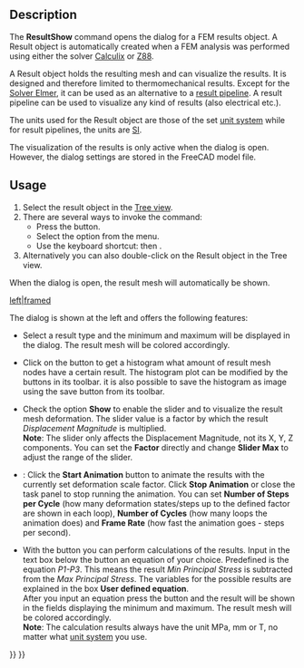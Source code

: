 <languages/>

{{Docnav
|[[FEM_ResultsPurge|Purge results]]
|[[FEM_PostApplyChanges|Apply changes to pipeline]]
|[[FEM_Workbench|FEM]]
|IconL=FEM_ResultsPurge.svg
|IconR=FEM_PostApplyChanges.svg
|IconC=Workbench_FEM.svg
}}

{{GuiCommand
|Name=FEM ResultShow
|MenuLocation=Results → Show result
|Workbenches=[[FEM_Workbench|FEM]]
|Shortcut={{KEY|R}} {{KEY|S}}
|SeeAlso=[[FEM_PostPipelineFromResult|FEM Result pipeline]], [[FEM_tutorial|FEM tutorial]]
}}

==Description==

The '''ResultShow''' command opens the dialog for a FEM results object. A Result object is automatically created when a FEM analysis was performed using either the solver [[FEM_SolverCalculixCxxtools|Calculix]] or [[FEM_SolverZ88|Z88]].

A Result object holds the resulting mesh and can visualize the results. It is designed and therefore limited to thermomechanical results. Except for the [[FEM_SolverElmer|Solver Elmer]], it can be used as an alternative to a [[FEM_PostPipelineFromResult|result pipeline]]. A result pipeline can be used to visualize any kind of results (also electrical etc.).

The units used for the Result object are those of the set [[Preferences_Editor#Units|unit system]] while for result pipelines, the units are [https://en.wikipedia.org/wiki/International_System_of_Units SI].

The visualization of the results is only active when the dialog is open. However, the dialog settings are stored in the FreeCAD model file.

==Usage==

# Select the result object in the [[Tree_view|Tree view]].
# There are several ways to invoke the command:
#* Press the {{Button|[[Image:FEM_ResultShow.svg|16px]] [[FEM_ResultShow|Show result]]}} button.
#* Select the {{MenuCommand|Results → [[Image:FEM_ResultShow.svg|16px]] Show result}} option from the menu.
#* Use the keyboard shortcut: {{KEY|R}} then {{KEY|S}}.
# Alternatively you can also double-click on the Result object in the Tree view.

When the dialog is open, the result mesh will automatically be shown.

[[File:FEM_Result-Object-Dialog.png|left|framed]]

The dialog is shown at the left and offers the following features:

* Select a result type and the minimum and maximum will be displayed in the dialog. The result mesh will be colored accordingly.

* Click on the button {{Button|'''Histogram'''}} to get a histogram what amount of result mesh nodes have a certain result. The histogram plot can be modified by the buttons in its toolbar. it is also possible to save the histogram as image using the save button from its toolbar.

* Check the option '''Show''' to enable the slider and to visualize the result mesh deformation. The slider value is a factor by which the result ''Displacement Magnitude'' is multiplied.</br>'''Note''': The slider only affects the Displacement Magnitude, not its X, Y, Z components. You can set the '''Factor''' directly and change '''Slider Max''' to adjust the range of the slider.

* {{Version|1.1}}: Click the '''Start Animation''' button to animate the results with the currently set deformation scale factor. Click '''Stop Animation''' or close the task panel to stop running the animation. You can set '''Number of Steps per Cycle''' (how many deformation states/steps up to the defined factor are shown in each loop), '''Number of Cycles''' (how many loops the animation does) and '''Frame Rate''' (how fast the animation goes - steps per second).

* With the button {{Button|'''Calculate'''}} you can perform calculations of the results. Input in the text box below the button an equation of your choice. Predefined is the equation ''P1-P3''. This means the result ''Min Principal Stress'' is subtracted from the ''Max Principal Stress''. The variables for the possible results are explained in the box '''User defined equation'''.</br>After you input an equation press the button and the result will be shown in the fields displaying the minimum and maximum. The result mesh will be colored accordingly.</br>'''Note''': The calculation results always have the unit MPa, mm or T, no matter what [[Preferences_Editor#Units|unit system]] you use.

{{Docnav
|[[FEM_ResultsPurge|Purge results]]
|[[FEM_PostApplyChanges|Apply changes to pipeline]]
|[[FEM_Workbench|FEM]]
|IconL=FEM_ResultsPurge.svg
|IconR=FEM_PostApplyChanges.svg
|IconC=Workbench_FEM.svg
}}

{{FEM Tools navi{{#translation:}}}}
{{Userdocnavi{{#translation:}}}}